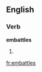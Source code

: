 ==English==

===Verb===
'''embattles'''

# {{third-person singular of|[[embattle]]}}

[[fr:embattles]]